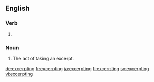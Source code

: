 ==English==

===Verb===
{{head|en|present participle}}

# {{present participle of|excerpt|lang=en|nocat=1}}

===Noun===
{{en-noun}}

# The act of taking an excerpt.

[[de:excerpting]]
[[fr:excerpting]]
[[ja:excerpting]]
[[fi:excerpting]]
[[sv:excerpting]]
[[vi:excerpting]]